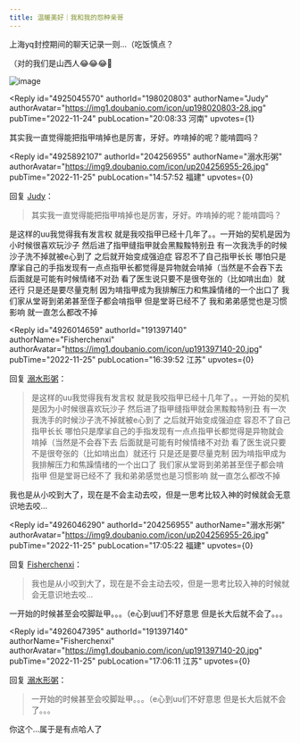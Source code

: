 ```yaml
---
title: 温暖美好｜我和我的怨种亲哥
---
```



<Forum groupName="我们都有姐妹兄弟" groupUrl="https://www.douban.com/group/733975/" archivedAt="2025-05-16T14:51:50.809Z">
  <Post
    id="279096201"
    title="温暖美好｜我和我的怨种亲哥"
    url="https://www.douban.com/group/topic/279096201/?_spm_id=MjQ2NDQ2NjIw"
    pubTime="2022-11-25"
    highlightUserId="191397140"
  >
上海yq封控期间的聊天记录一则...（吃饭慎点？

（对的我们是山西人😂😂😂🙉

![image](https://img3.doubanio.com/view/group_topic/l/public/p583501257.webp)

<Reply
  id="4925045570"
  authorId="198020803"
  authorName="Judy"
  authorAvatar="https://img1.doubanio.com/icon/up198020803-28.jpg"
  pubTime="2022-11-24"
  pubLocation="20:08:33 河南"
  upvotes={1}
>
其实我一直觉得能把指甲啃掉也是厉害，牙好。咋啃掉的呢？能啃圆吗？
</Reply>

<Reply
  id="4925892107"
  authorId="204256955"
  authorName="溺水形粥"
  authorAvatar="https://img9.doubanio.com/icon/up204256955-26.jpg"
  pubTime="2022-11-25"
  pubLocation="14:57:52 福建"
  upvotes={0}
>
回复 [Judy](https://www.douban.com/people/198020803/)：
 > 其实我一直觉得能把指甲啃掉也是厉害，牙好。咋啃掉的呢？能啃圆吗？

是这样的uu我觉得我有发言权
就是我咬指甲已经十几年了。。一开始的契机是因为小时候很喜欢玩沙子
然后进了指甲缝指甲就会黑黢黢特别丑
有一次我洗手的时候沙子洗不掉就被e心到了 之后就开始变成强迫症
容忍不了自己指甲长长
哪怕只是摩挲自己的手指发现有一点点指甲长都觉得是异物就会啃掉（当然是不会吞下去
后面就是可能有时候情绪不对劲
看了医生说只要不是很夸张的（比如啃出血）就还行 只是还是要尽量克制
因为啃指甲成为我排解压力和焦躁情绪的一个出口了
我们家从堂哥到弟弟甚至侄子都会啃指甲 但是堂哥已经不了
我和弟弟感觉也是习惯影响 就一直怎么都改不掉
</Reply>

<Reply
  id="4926014659"
  authorId="191397140"
  authorName="Fisherchenxi"
  authorAvatar="https://img1.doubanio.com/icon/up191397140-20.jpg"
  pubTime="2022-11-25"
  pubLocation="16:39:52 江苏"
  upvotes={0}
>
回复 [溺水形粥](https://www.douban.com/people/204256955/)：
 > 是这样的uu我觉得我有发言权
> 就是我咬指甲已经十几年了。。一开始的契机是因为小时候很喜欢玩沙子
> 然后进了指甲缝指甲就会黑黢黢特别丑
> 有一次我洗手的时候沙子洗不掉就被e心到了 之后就开始变成强迫症
> 容忍不了自己指甲长长
> 哪怕只是摩挲自己的手指发现有一点点指甲长都觉得是异物就会啃掉（当然是不会吞下去
> 后面就是可能有时候情绪不对劲
> 看了医生说只要不是很夸张的（比如啃出血）就还行 只是还是要尽量克制
> 因为啃指甲成为我排解压力和焦躁情绪的一个出口了
> 我们家从堂哥到弟弟甚至侄子都会啃指甲 但是堂哥已经不了
> 我和弟弟感觉也是习惯影响 就一直怎么都改不掉

我也是从小咬到大了，现在是不会主动去咬，但是一思考比较入神的时候就会无意识地去咬...
</Reply>

<Reply
  id="4926046290"
  authorId="204256955"
  authorName="溺水形粥"
  authorAvatar="https://img9.doubanio.com/icon/up204256955-26.jpg"
  pubTime="2022-11-25"
  pubLocation="17:05:22 福建"
  upvotes={0}
>
回复 [Fisherchenxi](https://www.douban.com/people/191397140/)：
 > 我也是从小咬到大了，现在是不会主动去咬，但是一思考比较入神的时候就会无意识地去咬...

一开始的时候甚至会咬脚趾甲。。。（e心到uu们不好意思
但是长大后就不会了。。。
</Reply>

<Reply
  id="4926047395"
  authorId="191397140"
  authorName="Fisherchenxi"
  authorAvatar="https://img1.doubanio.com/icon/up191397140-20.jpg"
  pubTime="2022-11-25"
  pubLocation="17:06:11 江苏"
  upvotes={0}
>
回复 [溺水形粥](https://www.douban.com/people/204256955/)：
 > 一开始的时候甚至会咬脚趾甲。。。（e心到uu们不好意思
> 但是长大后就不会了。。。

你这个...属于是有点哈人了
</Reply>
  </Post>
</Forum>

